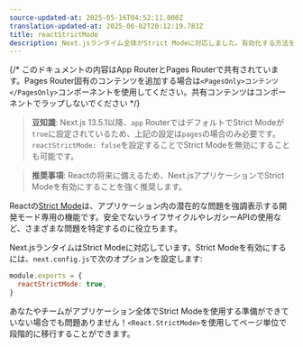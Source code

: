 ```yaml
---
source-updated-at: 2025-05-16T04:52:11.000Z
translation-updated-at: 2025-06-02T20:12:19.783Z
title: reactStrictMode
description: Next.jsランタイム全体がStrict Modeに対応しました。有効化する方法を学びましょう
---
```


{/* このドキュメントの内容はApp RouterとPages Routerで共有されています。Pages Router固有のコンテンツを追加する場合は`<PagesOnly>コンテンツ</PagesOnly>`コンポーネントを使用してください。共有コンテンツはコンポーネントでラップしないでください */}

> **豆知識**: Next.js 13.5.1以降、`app` RouterではデフォルトでStrict Modeが`true`に設定されているため、上記の設定は`pages`の場合のみ必要です。`reactStrictMode: false`を設定することでStrict Modeを無効にすることも可能です。

> **推奨事項**: Reactの将来に備えるため、Next.jsアプリケーションでStrict Modeを有効にすることを強く推奨します。

Reactの[Strict Mode](https://react.dev/reference/react/StrictMode)は、アプリケーション内の潜在的な問題を強調表示する開発モード専用の機能です。安全でないライフサイクルやレガシーAPIの使用など、さまざまな問題を特定するのに役立ちます。

Next.jsランタイムはStrict Modeに対応しています。Strict Modeを有効にするには、`next.config.js`で次のオプションを設定します:

```js filename="next.config.js"
module.exports = {
  reactStrictMode: true,
}
```

あなたやチームがアプリケーション全体でStrict Modeを使用する準備ができていない場合でも問題ありません！`<React.StrictMode>`を使用してページ単位で段階的に移行することができます。
